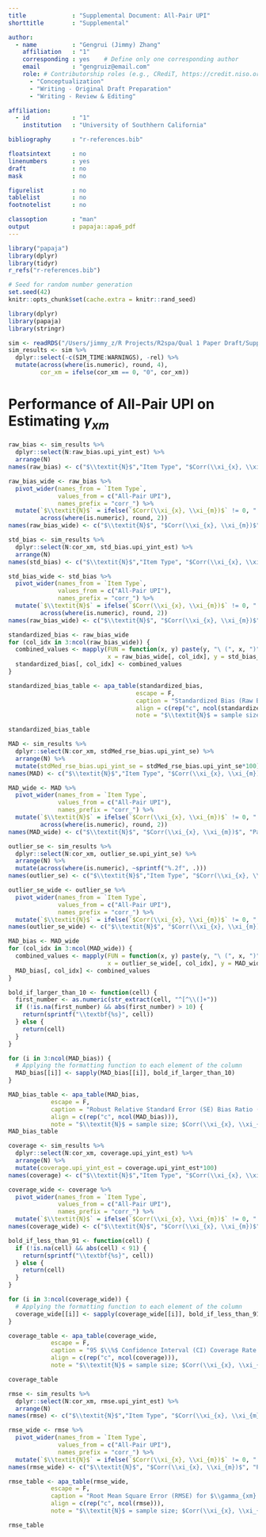 ```yaml
---
title             : "Supplemental Document: All-Pair UPI"
shorttitle        : "Supplemental"

author: 
  - name          : "Gengrui (Jimmy) Zhang"
    affiliation   : "1"
    corresponding : yes    # Define only one corresponding author
    email         : "gengruiz@email.com"
    role: # Contributorship roles (e.g., CRediT, https://credit.niso.org/)
      - "Conceptualization"
      - "Writing - Original Draft Preparation"
      - "Writing - Review & Editing"

affiliation:
  - id            : "1"
    institution   : "University of Southhern California"

bibliography      : "r-references.bib"

floatsintext      : no
linenumbers       : yes
draft             : no
mask              : no

figurelist        : no
tablelist         : no
footnotelist      : no

classoption       : "man"
output            : papaja::apa6_pdf
---
```


```r
library("papaja")
library(dplyr)
library(tidyr)
r_refs("r-references.bib")
```

```r
# Seed for random number generation
set.seed(42)
knitr::opts_chunk$set(cache.extra = knitr::rand_seed)
```

```r
library(dplyr)
library(papaja)
library(stringr)

sim <- readRDS("/Users/jimmy_z/R Projects/R2spa/Qual 1 Paper Draft/Supplemental/All_02262024.rds")
sim_results <- sim %>% 
  dplyr::select(-c(SIM_TIME:WARNINGS), -rel) %>%
  mutate(across(where(is.numeric), round, 4),
         cor_xm = ifelse(cor_xm == 0, "0", cor_xm))
```

# Performance of All-Pair UPI on Estimating $\gamma_{xm}$

```r
raw_bias <- sim_results %>%
  dplyr::select(N:raw_bias.upi_yint_est) %>%
  arrange(N)
names(raw_bias) <- c("$\\textit{N}$","Item Type", "$Corr(\\xi_{x}, \\xi_{m})$","All-Pair UPI")

raw_bias_wide <- raw_bias %>%
  pivot_wider(names_from = `Item Type`,
              values_from = c("All-Pair UPI"), 
              names_prefix = "corr_") %>%
  mutate(`$\\textit{N}$` = ifelse(`$Corr(\\xi_{x}, \\xi_{m})$` != 0, " ", `$\\textit{N}$`),
         across(where(is.numeric), round, 2))
names(raw_bias_wide) <- c("$\\textit{N}$", "$Corr(\\xi_{x}, \\xi_{m})$", "Parallel", "Congeneric Factor", "Congeneric")

std_bias <- sim_results %>%
  dplyr::select(N:cor_xm, std_bias.upi_yint_est) %>%
  arrange(N)
names(std_bias) <- c("$\\textit{N}$","Item Type", "$Corr(\\xi_{x}, \\xi_{m})$","All-Pair UPI")

std_bias_wide <- std_bias %>%
  pivot_wider(names_from = `Item Type`,
              values_from = c("All-Pair UPI"), 
              names_prefix = "corr_") %>%
  mutate(`$\\textit{N}$` = ifelse(`$Corr(\\xi_{x}, \\xi_{m})$` != 0, " ", `$\\textit{N}$`),
         across(where(is.numeric), round, 2))
names(raw_bias_wide) <- c("$\\textit{N}$", "$Corr(\\xi_{x}, \\xi_{m})$", "Parallel", "Congeneric Factor", "Congeneric")

standardized_bias <- raw_bias_wide
for (col_idx in 3:ncol(raw_bias_wide)) {
  combined_values <- mapply(FUN = function(x, y) paste(y, "\ (", x, ")", sep = ""),
                            x = raw_bias_wide[, col_idx], y = std_bias_wide[, col_idx])
  standardized_bias[, col_idx] <- combined_values
}

standardized_bias_table <- apa_table(standardized_bias,
                                    escape = F,
                                    caption = "Standardized Bias (Raw Bias) for $\\gamma_{xm} (= 0.3)$ over 2000 Replications.",
                                    align = c(rep("c", ncol(standardized_bias))),
                                    note = "$\\textit{N}$ = sample size; $Corr(\\xi_{x}, \\xi_{m})$ = correlation between $\\xi_{x}$ and $\\xi_{m}$; Parallel = items with identical factor loadings and error variances; Congeneric Factor = items with different factor loadings and identical error variances; Congeneric = items with different factor loadings and different error variances. Raw biases are shown in pararenthese. Note that numerical values have been rounded to two decimal places for consistency, which means that some values, while very close to 0 but not exactly 0, are displayed as 0.")

standardized_bias_table
```

```r
MAD <- sim_results %>% 
  dplyr::select(N:cor_xm, stdMed_rse_bias.upi_yint_se) %>%
  arrange(N) %>%
  mutate(stdMed_rse_bias.upi_yint_se = stdMed_rse_bias.upi_yint_se*100)
names(MAD) <- c("$\\textit{N}$","Item Type", "$Corr(\\xi_{x}, \\xi_{m})$","All-Pair UPI")

MAD_wide <- MAD %>%
  pivot_wider(names_from = `Item Type`,
              values_from = c("All-Pair UPI"), 
              names_prefix = "corr_") %>%
  mutate(`$\\textit{N}$` = ifelse(`$Corr(\\xi_{x}, \\xi_{m})$` != 0, " ", `$\\textit{N}$`),
         across(where(is.numeric), round, 2))
names(MAD_wide) <- c("$\\textit{N}$", "$Corr(\\xi_{x}, \\xi_{m})$", "Parallel", "Congeneric Factor", "Congeneric")

outlier_se <- sim_results %>% 
  dplyr::select(N:cor_xm, outlier_se.upi_yint_se) %>%
  arrange(N) %>%
  mutate(across(where(is.numeric), ~sprintf("%.2f", .)))
names(outlier_se) <- c("$\\textit{N}$","Item Type", "$Corr(\\xi_{x}, \\xi_{m})$","All-Pair UPI")

outlier_se_wide <- outlier_se %>%
  pivot_wider(names_from = `Item Type`, 
              values_from = c("All-Pair UPI"), 
              names_prefix = "corr_") %>%
  mutate(`$\\textit{N}$` = ifelse(`$Corr(\\xi_{x}, \\xi_{m})$` != 0, " ", `$\\textit{N}$`)) 
names(outlier_se_wide) <- c("$\\textit{N}$", "$Corr(\\xi_{x}, \\xi_{m})$", "Parallel", "Congeneric Factor", "Congeneric")

MAD_bias <- MAD_wide
for (col_idx in 3:ncol(MAD_wide)) {
  combined_values <- mapply(FUN = function(x, y) paste(y, "\ (", x, ")", sep = ""),
                            x = outlier_se_wide[, col_idx], y = MAD_wide[, col_idx])
  MAD_bias[, col_idx] <- combined_values
}

bold_if_larger_than_10 <- function(cell) {
  first_number <- as.numeric(str_extract(cell, "^[^\\(]+"))
  if (!is.na(first_number) && abs(first_number) > 10) {
    return(sprintf("\\textbf{%s}", cell))
  } else {
    return(cell)
  }
}

for (i in 3:ncol(MAD_bias)) {
  # Applying the formatting function to each element of the column
  MAD_bias[[i]] <- sapply(MAD_bias[[i]], bold_if_larger_than_10)
}

MAD_bias_table <- apa_table(MAD_bias, 
            escape = F,
            caption = "Robust Relative Standard Error (SE) Bias Ratio (Outlier Proportion of SE; $\\%$) for $\\gamma_{xm} (= 0.3)$ over 2000 Replications.",
            align = c(rep("c", ncol(MAD_bias))),
            note = "$\\textit{N}$ = sample size; $Corr(\\xi_{x}, \\xi_{m})$ = correlation between $\\xi_{x}$ and $\\xi_{m}$; Parallel = items with identical factor loadings and error variances; Congeneric Factor = items with different factor loadings and identical error variances; Congeneric = items with different factor loadings and different error variances. Outlier proportions of SE are shown in parenthese and all the numbers were percentages.")
MAD_bias_table
```

```r
coverage <- sim_results %>% 
  dplyr::select(N:cor_xm, coverage.upi_yint_est) %>%
  arrange(N) %>%
  mutate(coverage.upi_yint_est = coverage.upi_yint_est*100) 
names(coverage) <- c("$\\textit{N}$","Item Type", "$Corr(\\xi_{x}, \\xi_{m})$","All-Pair UPI")

coverage_wide <- coverage %>%
  pivot_wider(names_from = `Item Type`,  
              values_from = c("All-Pair UPI"),
              names_prefix = "corr_") %>%
  mutate(`$\\textit{N}$` = ifelse(`$Corr(\\xi_{x}, \\xi_{m})$` != 0, " ", `$\\textit{N}$`))
names(coverage_wide) <- c("$\\textit{N}$", "$Corr(\\xi_{x}, \\xi_{m})$", "Parallel", "Congeneric Factor", "Congeneric")

bold_if_less_than_91 <- function(cell) {
  if (!is.na(cell) && abs(cell) < 91) {
    return(sprintf("\\textbf{%s}", cell))
  } else {
    return(cell)
  }
}

for (i in 3:ncol(coverage_wide)) {
  # Applying the formatting function to each element of the column
  coverage_wide[[i]] <- sapply(coverage_wide[[i]], bold_if_less_than_91)
}

coverage_table <- apa_table(coverage_wide, 
            escape = F,
            caption = "95 $\\%$ Confidence Interval (CI) Coverage Rate for $\\gamma_{xm} (= 0.3)$ over 2000 Replications.",
            align = c(rep("c", ncol(coverage))),
            note = "$\\textit{N}$ = sample size; $Corr(\\xi_{x}, \\xi_{m})$ = correlation between $\\xi_{x}$ and $\\xi_{m}$; Parallel = items with identical factor loadings and error variances; Congeneric Factor = items with different factor loadings and identical error variances; Congeneric = items with different factor loadings and different error variances.")

coverage_table
```

```r
rmse <- sim_results %>% 
  dplyr::select(N:cor_xm, rmse.upi_yint_est) %>%
  arrange(N)
names(rmse) <- c("$\\textit{N}$","Item Type", "$Corr(\\xi_{x}, \\xi_{m})$","All-Pair UPI")

rmse_wide <- rmse %>%
  pivot_wider(names_from = `Item Type`,  
              values_from = c("All-Pair UPI"),
              names_prefix = "corr_") %>%
  mutate(`$\\textit{N}$` = ifelse(`$Corr(\\xi_{x}, \\xi_{m})$` != 0, " ", `$\\textit{N}$`))
names(rmse_wide) <- c("$\\textit{N}$", "$Corr(\\xi_{x}, \\xi_{m})$", "Parallel", "Congeneric Factor", "Congeneric")

rmse_table <- apa_table(rmse_wide, 
            escape = F,
            caption = "Root Mean Square Error (RMSE) for $\\gamma_{xm} (= 0.3)$ over 2000 Replications.",
            align = c(rep("c", ncol(rmse))),
            note = "$\\textit{N}$ = sample size; $Corr(\\xi_{x}, \\xi_{m})$ = correlation between $\\xi_{x}$ and $\\xi_{m}$; Parallel = items with identical factor loadings and error variances; Congeneric Factor = items with different factor loadings and identical error variances; Congeneric = items with different factor loadings and different error variances.")

rmse_table
```

